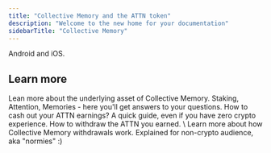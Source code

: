 ```yaml
---
title: "Collective Memory and the ATTN token"
description: "Welcome to the new home for your documentation"
sidebarTitle: "Collective Memory"
---
```


<Card title="Get the Collective Memory app" icon="mobile" horizontal="false" href="https://www.collectivememory.ai/get-app">
  Android and iOS.
</Card>

## Learn more

<Columns cols={2}>
  <Card title="ATTN tokenomics" icon="coin-blank" href="/attn-token">
    Lean more about the underlying asset of Collective Memory.
  </Card>
  <Card title="Collective Memory Q+A" icon="question" href="/guides/staking-attn">
    Staking, Attention, Memories - here you'll get answers to your questions.
  </Card>
  <Card title="Cash out your ATTNs" icon="dollar" href="/guides/cash-out">
    How to cash out your ATTN earnings? A quick guide, even if you have zero crypto experience.
  </Card>
  <Card title="ATTN Withdrawals" icon="bank" href="https://docs.collectivememory.ai/guides/withdrawals-explained">
    How to withdraw the ATTN you earned. \
    Learn more about how Collective Memory withdrawals work.
  </Card>
  <Card title="Attention, Trust, and the ATTN Token" icon="sparkles" href="https://docs.collectivememory.ai/guides/attention-explained">
    Explained for non-crypto audience, aka "normies" :)
  </Card>
</Columns>

## 